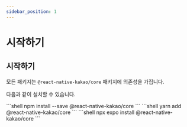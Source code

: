 ```yaml
---
sidebar_position: 1
---
```





# 시작하기
## 시작하기

모든 패키지는 `@react-native-kakao/core` 패키지에 의존성을 가집니다.

다음과 같이 설치할 수 있습니다.

<Tabs>
  <TabItem value="npm" label="NPM" default>
    ```shell
    npm install --save @react-native-kakao/core
    ```
  </TabItem>
  <TabItem value="yarn" label="Yarn">
    ```shell
    yarn add @react-native-kakao/core
    ```
  </TabItem>
  <TabItem value="expo" label="Expo">
    ```shell
    npx expo install @react-native-kakao/core
    ```
  </TabItem>
</Tabs>
